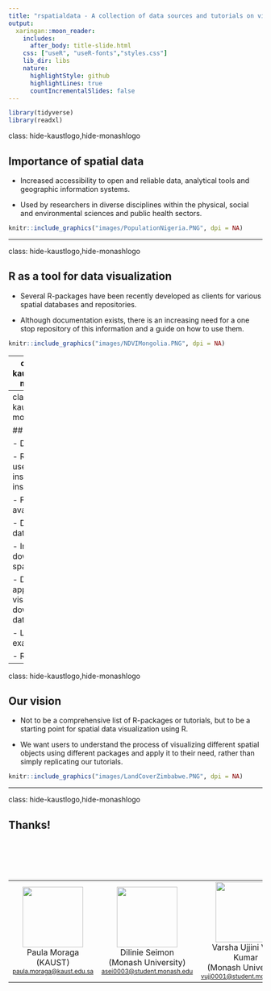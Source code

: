 ```yaml
---
title: "rspatialdata - A collection of data sources and tutorials on visualising spatial data using R"
output:
  xaringan::moon_reader:
    includes:
      after_body: title-slide.html
    css: ["useR", "useR-fonts","styles.css"]
    lib_dir: libs
    nature:
      highlightStyle: github
      highlightLines: true
      countIncrementalSlides: false
---
```




```r
library(tidyverse)
library(readxl)
```

class: hide-kaustlogo,hide-monashlogo

<link rel="stylesheet" href="https://cdnjs.cloudflare.com/ajax/libs/font-awesome/4.7.0/css/font-awesome.min.css">

## Importance of spatial data

- Increased accessibility to open and reliable data, analytical tools and geographic information systems.

- Used by researchers in diverse disciplines within the physical, social and environmental sciences and public health sectors.


```r
knitr::include_graphics("images/PopulationNigeria.PNG", dpi = NA)
```

---

class: hide-kaustlogo,hide-monashlogo

## R as a tool for data visualization

- Several R-packages have been recently developed as clients for various spatial databases and repositories.

- Although documentation exists, there is an increasing need for a one stop repository of this information and a guide on how to use them.

```r
knitr::include_graphics("images/NDVIMongolia.PNG", dpi = NA)
```

---
class: hide-kaustlogo,hide-monashlogo

## rspatialdata

A collection of data sources and tutorials on visualizing spatial data using R.

<h3 style="font-size: 25px; text-align: center;"><a href="https://rspatialdata.github.ioa">www.rspatialdata.github.io</a></h3>


```r
knitr::include_graphics("images/listoftutorials.PNG", dpi = NA)
```

---
class: hide-kaustlogo,hide-monashlogo

## Our tutorials

- Data source

- R-package used and installation instructions

- Functions available

- Downloading data

- Interpreting downloaded spatial objects

- Different approaches in visualizing downloaded data

- List of examples

- References

---

class: hide-kaustlogo,hide-monashlogo

## Our vision

- Not to be a comprehensive list of R-packages or tutorials, but to be a starting point for spatial data visualization using R.

- We want users to understand the process of visualizing different spatial objects using different packages and apply it to their need, rather than simply replicating our tutorials.


```r
knitr::include_graphics("images/LandCoverZimbabwe.PNG", dpi = NA)
```

---
class: hide-kaustlogo,hide-monashlogo

## Thanks!

<table style="width:100%; padding-top: 5em;">
<tr>
<td style="width:25%; text-align:center"><img src="images/paulamoraga.png" width="120px"><br>Paula Moraga<br>(KAUST)<br><a style="font-size: 12px;" href="mailto:paula.moraga@kaust.edu.sa">paula.moraga@kaust.edu.sa</a></td>
<td style="width:25%; text-align:center"><img src="images/dilinieseimon.png" width="120px"><br>Dilinie Seimon<br>(Monash University)<br><a style="font-size: 12px;" href="mailto:asei0003@student.monash.edu">asei0003@student.monash.edu</a></td>
<td style="width:25%; text-align:center"><img src="images/varshaujjini.png" width="120px"><br>Varsha Ujjini Vijay Kumar<br>(Monash University)<br><a style="font-size: 12px;" href="mailto:vujj0001@student.monash.edu">vujj0001@student.monash.edu</a></td>
<td style="width:25%; text-align:center"><img src="images/andreamaral.png" width="120px"><br>Andre Ribeiro Amaral<br>(KAUST)<br><a style="font-size: 12px;" href="mailto:andre.ribeiroamaral@kaust.edu.sa">andre.ribeiroamaral@kaust.edu.sa</a></td>
</tr>
</table>

